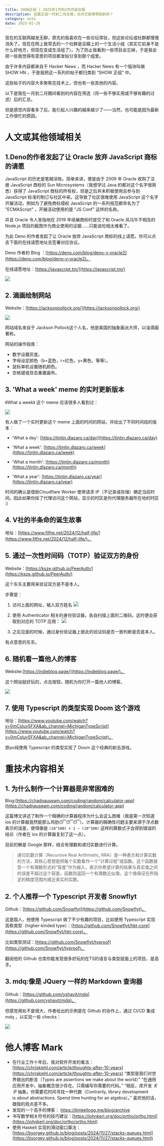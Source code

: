 ```yaml
---
title: SHOW正组 | 2025年1月到2月内容合辑
description: 豆瓣正组一月到二月合辑，也许它能够帮助到你？
category: note
date: 2025-02-28 
---
```


现在的互联网越发无聊，原先的我喜欢在一些论坛常驻，但这些论坛或社群都慢慢消失了。现在在网上我常去的一个社群是豆瓣上的一个生活小组（其实它前身不是什么好地方，但现在变成生活组了）。为了防止我看到一些项目会忘掉，于是我会把一些我觉得有意思的项目都发帖分享到那个组里。

由于许多内容都来自于 Hacker News ，而 Hacker News 有一个版块叫做 SHOW HN ，于是我把这一系列的帖子都归类到 “SHOW 正组” 中。

这些帖子的内容大多聚焦在技术上，但也有一些其他的内容。

以下是我在一月到二月期间看到的内容在筛选（将一些不够实用或不够有趣的过滤）后的汇总。

但是感觉内容看多了后，能引起人兴趣的越来越少了——当然，也可能是因为最新工作很忙的原因。

# 人文或其他领域相关

## 1.Deno的作者发起了让 Oracle 放弃 JavaScript 商标的请愿

JavaScript 的历史是笔糊涂账。简单来讲，便是由于 2009 年 Oracle 收购了注册 JavaScript 商标的 Sun Microsystems（我想学过 Java 的都对这个名字很熟悉）获得了 JavaScript 商标的所有权，但是之后并未积极使用且参与到 JavaScript 标准的制订与社区中来。这导致了社区很难使用 JavaScript 这个名字开展活动，例如为了避免商标侵权 JavaScript 的一系列规范都命名为了 "ECMAScript" ，开展活动使用的是 "JS Conf" 这样的名称。

并且 Oracle 令人发指地在 2019 年续展商标时提交了和 Oracle 风马牛不相及的 Node.js 项目的截图作为商业使用的证据......只能说吃相太难看了。

为此 Deno 的作者发起了让 Oracle 放弃 JavaScript 商标的线上请愿。你可以点击下面的在线请愿地址去签署对应协议。

Deno 作者的 Blog ：[https://deno.com/blog/deno-v-oracle2](https://deno.com/blog/deno-v-oracle2)。

在线请愿地址：[https://javascript.tm/](https://javascript.tm/)

![](/img/SHOW正组一月到二月合辑2024/IMG-20250205125257611.png)

## 2. 滴画绘制网站

Website：[https://jacksonpollock.org/](https://jacksonpollock.org/)

![](/img/SHOW正组一月到二月合辑2024/IMG-20250210130721082.png)

网站域名来自于 Jackson Pollock这个人名，他是美国的抽象画派大师，以油滴画著称。

网站的操作指南：

- 数字设置灰度。
- 字母设定颜色（b=蓝色，r=红色，y=黄色，等等）。
- 鼠标单机设置随机颜色。
- 空格键或双击重置画布。

## 3. 'What a week' meme 的实时更新版本

《What a week》 这个 meme 应该很多人看到过：

![](/img/SHOW正组一月到二月合辑2024/IMG-20250219085926130.png)

有人做了一个实时更新这个 meme 上面的时间的网站，并给出了不同时间段的版本：

- 'What a day': [https://tintin.dlazaro.ca/day](https://tintin.dlazaro.ca/day)  

- 'What a week': [https://tintin.dlazaro.ca/week](https://tintin.dlazaro.ca/week)  

- 'What a month': [https://tintin.dlazaro.ca/month](https://tintin.dlazaro.ca/month)  

- 'What a year': [https://tintin.dlazaro.ca/year](https://tintin.dlazaro.ca/year)  

时间的确认是借助Cloudflare Worker 使用请求 IP（不记录或存储）确定当前时间。因此如果你挂了代理访问这个网站，显示的时区是你代理服务器所在地的时区 :)

## 4. V社的半条命的诞生故事

地址：[https://www.filfre.net/2024/12/half-life/](https://www.filfre.net/2024/12/half-life/)。

## 5. 通过一次性时间码（TOTP）验证双方的身份

Website：[https://ksze.github.io/PeerAuth/](https://ksze.github.io/PeerAuth/)

这个东东主要用来验证双方是不是本人。

步骤是：

1. 访问上面的网址，输入双方姓名
![](/img/SHOW正组一月到二月合辑2024/IMG-20250224132117390.png)

2. 使用 Authenticator 相关的身份验证器，各自扫描上面的二维码，这时便会获取到对应的 TOTP 应用：
   ![](/img/SHOW正组一月到二月合辑2024/IMG-20250224132533564.jpg)
3. 之后见面的时候，通过身份验证器上彼此的验证码是否一致判断是否是本人。

有点意思的东东。

## 6. 随机看一篇他人的博客

Website:[https://indieblog.page/](https://indieblog.page/)。

这个网站挺好玩的，点击按钮，随机为你打开一篇他人的博客。

![](/img/SHOW正组一月到二月合辑2024/IMG-20250224135706460.png)

## 7. 使用 Typescript 的类型实现 Doom 这个游戏

地址：[https://www.youtube.com/watch?v=0mCsluv5FXA&ab_channel=MichiganTypeScript](https://www.youtube.com/watch?v=0mCsluv5FXA&ab_channel=MichiganTypeScript)。

原po纯使用 Typescript 的类型实现了 Doom 这个经典的射击游戏。
# 重技术内容相关

## 1. 为什么制作一个计算器是非常困难的

Blog:[https://chadnauseam.com/coding/random/calculator-app](https://chadnauseam.com/coding/random/calculator-app)

这篇博文讲述了制作一个精确的计算器程序为什么会这么困难（我是第一次知道 ios 的计算器竟然能那么鸡肋😴😴😴）。计算器的精确性问题主要来源于浮点数表示的误差，使得像是 `(10^100) + 1 − (10^100)` 这样的算数式子会得到错误的结论（作者在 ios 的计算器复刻了这一点）。

目前的解是 Google 那样，结合有理数和递归实数进行计算。

> 递归实数计算（Recursive Real Arithmetic, RRA）是一种表示和计算实数的方法，其核心思想是把每个实数看作一个“计算过程”或函数。这个函数接受一个有理数形式的“容差”作为输入，表示你希望计算的结果与真实值之间的误差不超过这个容差。函数则返回一个有理数近似值，这个值保证在所指定的精度范围内接近真实的实数。

## 2. 个人推荐一个 Typescript 开发者 Snowflyt

Github：[https://github.com/Snowflyt](https://github.com/Snowflyt)。

这是国人，他使用 Typescript 做了不少有趣的项目，比如使用 Typescript 实现高秩类型（higher-kinded type）：[https://github.com/Snowflyt/hkt-core](https://github.com/Snowflyt/hkt-core)。

比如类型测试：[https://github.com/Snowflyt/typroof](https://github.com/Snowflyt/typroof)。

翻阅他的 Github 仓库你能发现很多好玩的在TS的语言与类型层面上的项目，是高手。

## 3. mdq:像是 JQuery 一样的 Markdown 查询器

Github：[https://github.com/yshavit/mdq](https://github.com/yshavit/mdq)。

但感觉用处不是很大，作者给出的示例是在 Github 的协作上，通过 CI/CD 集成 mdq ，以实现一些 checks：

![](/img/SHOW正组一月到二月合辑2024/IMG-20250224172505439.png)


# 他人博客 Mark

- 在行业工作十年后，我对软件开发的看法：[https://chriskiehl.com/article/thoughts-after-10-years](https://chriskiehl.com/article/thoughts-after-10-years)
  “类型是我们对世界做出的断言（Types are assertions we make about the world）”
  “在通用应用开发中，抽象概念很少存在。只需编写你需要的代码。”
  “相反，库开发 _关乎_ 抽象。你需要花时间寻找一种代数（Contrarily, library development is _about_ abstractions. Spend time hunting for an algebra）。”
  喜欢他的话，跟我的观点差不多。
- 发现的一个高手的博客： https://timkellogg.me/blog/archive
- 书写数学相关符号的技巧建议：[https://johnkerl.org/doc/ortho/ortho.html](https://johnkerl.org/doc/ortho/ortho.html)
- 使用 Haskell 实现的滑动窗口算法：[https://byorgey.github.io/blog/posts/2024/11/27/stacks-queues.html](https://byorgey.github.io/blog/posts/2024/11/27/stacks-queues.html)